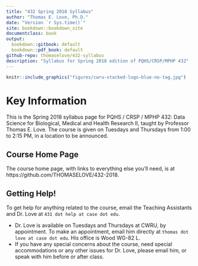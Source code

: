 ```yaml
---
title: "432 Spring 2018 Syllabus"
author: "Thomas E. Love, Ph.D."
date: "Version `r Sys.time()`"
site: bookdown::bookdown_site
documentclass: book
output:
  bookdown::gitbook: default
  bookdown::pdf_book: default
github-repo: thomaselove/432-syllabus
description: "Syllabus for Spring 2018 edition of PQHS/CRSP/MPHP 432"
---
```


```r
knitr::include_graphics("figures/cwru-stacked-logo-blue-no-tag.jpg")
```

# Key Information {-}

This is the Spring 2018 syllabus page for PQHS / CRSP / MPHP 432: Data Science for Biological, Medical and Health Research II, taught by Professor Thomas E. Love. The course is given on Tuesdays and Thursdays from 1:00 to 2:15 PM, in a location to be announced.

## Course Home Page {-}

The course home page, with links to everything else you'll need, is at https://github.com/THOMASELOVE/432-2018. 

## Getting Help! {-}

To get help for anything related to the course, email the Teaching Assistants and Dr. Love at `431 dot help at case dot edu`.

- Dr. Love is available on Tuesdays and Thursdays at CWRU, by appointment. To make an appointment, email him directly at `thomas dot love at case dot edu`. His office is Wood WG-82 L.
- If you have any special concerns about the course, need special accommodations or any other issues for Dr. Love, please email him, or speak with him before or after class.
